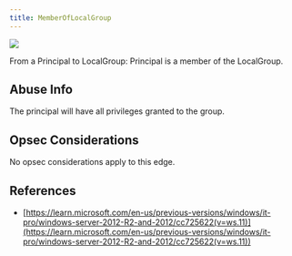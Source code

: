 ```yaml
---
title: MemberOfLocalGroup
---
```


<img noZoom src="/assets/enterprise-AND-community-edition-pill-tag.svg"/> 


From a Principal to LocalGroup: Principal is a member of the LocalGroup.

Abuse Info
----------

The principal will have all privileges granted to the group.

Opsec Considerations
--------------------

No opsec considerations apply to this edge.

References
----------

* [https://learn.microsoft.com/en-us/previous-versions/windows/it-pro/windows-server-2012-R2-and-2012/cc725622(v=ws.11)](https://learn.microsoft.com/en-us/previous-versions/windows/it-pro/windows-server-2012-R2-and-2012/cc725622(v=ws.11))

